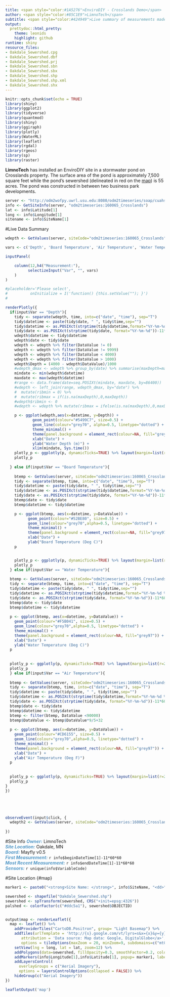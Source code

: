 ```yaml
---
title: <span style="color:#1A5276">EnviroDIY - Crosslands Demo</span>
author: <span style="color:#85C1E9">LimnoTech</span>
subtitle: <span style="color:#424949">Live summary of measurements made in a stormwater pond in Oakdale, MN</span>
output: 
  prettydoc::html_pretty:
    theme: leonids
    highlight: github
runtime: shiny
resource_files:
- Oakdale_Sewershed.cpg
- Oakdale_Sewershed.dbf
- Oakdale_Sewershed.prj
- Oakdale_Sewershed.sbn
- Oakdale_Sewershed.sbx
- Oakdale_Sewershed.shp
- Oakdale_Sewershed.shp.xml
- Oakdale_Sewershed.shx
---
```


```r
knitr::opts_chunk$set(echo = TRUE)
library(shiny)
library(ggplot2)
library(tidyverse)
library(quantmod)
library(shiny)
library(ggiraph)
library(plotly)
library(WaterML)
library(leaflet)
library(rgdal)
library(rgeos)
library(sp)
library(raster)

```

**LimnoTech** has installed an EnviroDIY site in a stormwater pond on Crosslands property. The surface area of the pond is approximately 7,500 square feet while the pond's sewershed (delineated in red on the [map](#map)) is 55 acres. The pond was constructed in between two business park developments. 





```r

server <- "http://odm2wofpy.uwrl.usu.edu:8080/odm2timeseries/soap/cuahsi_1_0/.wsdl"
info <- GetSiteInfo(server, "odm2timeseries:160065_Crosslands")
lat <- info$Latitude[1]
long <- info$Longitude[1]
sitename <- info$SiteName[1]


```

#Live Data Summary

```r


wdepth <- GetValues(server, siteCode="odm2timeseries:160065_Crosslands", variableCode="odm2timeseries:MaxBotix_MB7386_Distance", Sys.Date()-7,endDate=Sys.Date()+2 )


```


```r

vars <- c('Depth', 'Board Temperature', 'Air Temperature', 'Water Temperature')

inputPanel(

    column(12,h4("Measurement:"),
          selectizeInput("Var", "", vars)
    )
)

#placeholder='Please select',
#          onInitialize = I('function() {this.setValue(""); }')
#


```




```r

renderPlotly({
  if(input$Var == "Depth"){
    tidy <- separate(wdepth, time, into=c("date", "time"), sep="T")
    tidy$datetime <- paste(tidy$date, " ", tidy$time,sep="")
    tidy$datetime <- as.POSIXct(strptime(tidy$datetime,format="%Y-%m-%d %H:%M:%S"))-11*60*60
    tidy$date <- as.POSIXct(strptime(tidy$date, format="%Y-%m-%d"))-11*60*60
    wdepth$datetime <- tidy$datetime
    wdepth$date <- tidy$date
    wdepth <- wdepth %>% filter(DataValue != 0)
    wdepth <- wdepth %>% filter(DataValue != 9999)
    wdepth <- wdepth %>% filter(DataValue < 4000)
    wdepth <- wdepth %>% filter(DataValue > 1000)
    wdepth$Depth = (4000 - wdepth$DataValue)/1000
    #wdepth_dmax <- wdepth %>% group_by(date) %>% summarise(maxDepth=max(Depth))
    mindate <- min(wdepth$datetime)
    maxdate <- max(wdepth$datetime)
    #range <- data.frame(date=seq.POSIXt(mindate, maxdate, by=86400))
    #wdepth <- left_join(range, wdepth_dmax, by="date") %>% 
    #  mutate(ribmin = 0) %>%
    #  mutate(ribmax = if(is.na(maxDepth),0,maxDepth))
    #wdepth$ribmin <- 0
    #wdepth <- wdepth %>% mutate(ribmax = ifelse(is.na(maxDepth),0,maxDepth))

    p <- ggplot(wdepth,aes(x=datetime, y=Depth)) + 
            geom_point(colour="#5499C7", size=0.5) +
            geom_line(colour="grey70", alpha=0.5, linetype="dotted") +
            theme_minimal() + 
            theme(panel.background = element_rect(colour=NA, fill="grey97")) + 
            xlab("Date") + 
            ylab("Water Depth (m)") +
            xlim(mindate, Sys.time())
    plotly_p <- ggplotly(p, dynamicTicks=TRUE) %>% layout(margin=list(r=20, l=60, t=20, b=50))
    plotly_p
    
  } else if(input$Var == "Board Temperature"){
    
    btemp <- GetValues(server, siteCode="odm2timeseries:160065_Crosslands", variableCode="odm2timeseries:EnviroDIY_Mayfly_Temp",startDate = Sys.Date()-7,endDate=Sys.Date()+2)
    tidy <- separate(btemp, time, into=c("date", "time"), sep="T")
    tidy$datetime <- paste(tidy$date, " ", tidy$time,sep="")
    tidy$datetime <- as.POSIXct(strptime(tidy$datetime,format="%Y-%m-%d %H:%M:%S"))-11*60*60
    tidy$date <- as.POSIXct(strptime(tidy$date, format="%Y-%m-%d"))-11*60*60
    btemp$date <- tidy$date
    btemp$datetime <- tidy$datetime

    p <- ggplot(btemp, aes(x=datetime, y=DataValue)) +
          geom_point(colour="#52BE80", size=0.5) +
          geom_line(colour="grey70",alpha=0.5, linetype="dotted") +
          theme_minimal() + 
          theme(panel.background = element_rect(colour=NA, fill="grey97")) + 
          xlab("Date") + 
          ylab("Board Temperature (Deg C)")
    p


    plotly_p <- ggplotly(p, dynamicTicks=TRUE) %>% layout(margin=list(r=20, l=60, t=20, b=50))
    plotly_p
  } else if(input$Var == "Water Temperature"){
  
  btemp <- GetValues(server, siteCode="odm2timeseries:160065_Crosslands", variableCode="odm2timeseries:Adafruit_DS18B20_Temp",startDate = Sys.Date()-7,endDate=Sys.Date()+2)
  tidy <- separate(btemp, time, into=c("date", "time"), sep="T")
  tidy$datetime <- paste(tidy$date, " ", tidy$time,sep="")
  tidy$datetime <- as.POSIXct(strptime(tidy$datetime,format="%Y-%m-%d %H:%M:%S"))-11*60*60
  tidy$date <- as.POSIXct(strptime(tidy$date, format="%Y-%m-%d"))-11*60*60
  btemp$date <- tidy$date
  btemp$datetime <- tidy$datetime
  
  p <- ggplot(btemp, aes(x=datetime, y=DataValue)) +
    geom_point(colour="#F5B041", size=0.5) +
    geom_line(colour="grey70",alpha=0.5, linetype="dotted") +
    theme_minimal() + 
    theme(panel.background = element_rect(colour=NA, fill="grey97")) + 
    xlab("Date") + 
    ylab("Water Temperature (Deg C)")
  p
  
  
  plotly_p <- ggplotly(p, dynamicTicks=TRUE) %>% layout(margin=list(r=20, l=60, t=20, b=50))
  plotly_p
  } else if(input$Var == "Air Temperature"){
  
  btemp <- GetValues(server, siteCode="odm2timeseries:160065_Crosslands", variableCode="odm2timeseries:Seeed_BME280_Temp",startDate = Sys.Date()-7,endDate=Sys.Date()+2)
  tidy <- separate(btemp, time, into=c("date", "time"), sep="T")
  tidy$datetime <- paste(tidy$date, " ", tidy$time,sep="")
  tidy$datetime <- as.POSIXct(strptime(tidy$datetime,format="%Y-%m-%d %H:%M:%S"))-11*60*60
  tidy$date <- as.POSIXct(strptime(tidy$date, format="%Y-%m-%d"))-11*60*60
  btemp$date <- tidy$date
  btemp$datetime <- tidy$datetime
  btemp <- filter(btemp, DataValue <90000)
  btemp$DataValue <- btemp$DataValue*9/5+32
  
  p <- ggplot(btemp, aes(x=datetime, y=DataValue)) +
    geom_point(colour="#CD6155", size=0.5) +
    geom_line(colour="grey70",alpha=0.5, linetype="dotted") +
    theme_minimal() + 
    theme(panel.background = element_rect(colour=NA, fill="grey97")) + 
    xlab("Date") + 
    ylab("Air Temperature (Deg F)")
  p
  
  
  plotly_p <- ggplotly(p, dynamicTicks=TRUE) %>% layout(margin=list(r=20, l=60, t=20, b=50))
  plotly_p
}
})





observeEvent(input$click, {
  wdepth2 <- GetValues(server, siteCode="odm2timeseries:160065_Crosslands", variableCode="odm2timeseries:MaxBotix_MB7386_Distance")
  
})
```

#Site Info
***<span style="color:#5499C7">Owner:</span>*** LimnoTech <br>
***<span style="color:#5499C7">Site Location:</span>*** Oakdale, MN <br>
***<span style="color:#5499C7">Board:</span>*** Mayfly v0.5 <br>
***<span style="color:#5499C7">First Measurement:</span>*** `r info$beginDateTime[1]-11*60*60` <br>
***<span style="color:#5499C7">Most Recent Measurement:</span>*** `r info$endDateTime[1]-11*60*60` <br>
***<span style="color:#5499C7">Sensors:</span>*** `r unique(info$VariableCode)`


#Site Location {#map}


```r

marker1 <- paste0("<strong>Site Name: </strong>", info$SiteName, "<dd>", "<strong>Number of Variables: </strong>", dim(info)[1], "<dd>", "<strong>Organization: </strong>", info$organization)

sewershed <- shapefile("Oakdale_Sewershed.shp")
sewershed <- spTransform(sewershed, CRS("+init=epsg:4326"))
palshed <- colorFactor(c("#ddc5a1"), sewershed$OBJECTID)


output$map <- renderLeaflet({
  map <- leaflet() %>%
    addProviderTiles("CartoDB.Positron", group= "Light Basemap") %>%
    addTiles(urlTemplate = 'http://{s}.google.com/vt/lyrs=s&x={x}&y={y}&z={z}',
       attribution = 'Data source: Map data: Google, DigitalGlobe</a>', 
       options = tileOptions(maxZoom = 20, minZoom=9, subdomains=c("mt0", "mt1", "mt2", "mt3")), group="Aerial Imagery") %>%
    setView(lng = long, lat = lat, zoom=12) %>%
    addPolygons(data=sewershed, fillOpacity=0.3, smoothFactor=0.2, color="red") %>%
    addMarkers(info$Longitude[1],info$Latitude[1], popup= marker1, label=info$SiteName) %>%
    addLayersControl(
      overlayGroups = c("Aerial Imagery"), 
      options = layersControlOptions(collapsed = FALSE)) %>%
    hideGroup(c("Aerial Imagery"))
})

leafletOutput('map')

``` 




